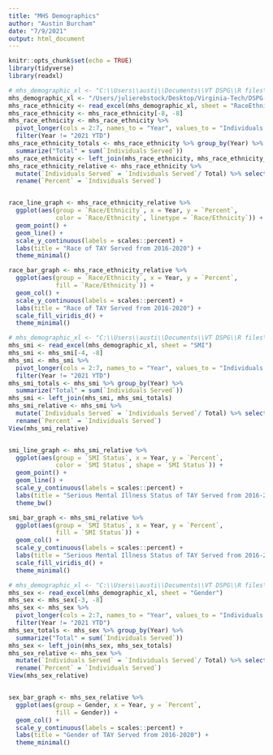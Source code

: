 ```yaml
---
title: "MHS Demographics"
author: "Austin Burcham"
date: "7/9/2021"
output: html_document
---
```


```r
knitr::opts_chunk$set(echo = TRUE)
library(tidyverse)
library(readxl)
```

```r
# mhs_demographic_xl <- "C:\\Users\\austi\\Documents\\VT DSPG\\R files\\2021_DSPG_Loudoun\\Demographic_summaries\\data\\MHS-demographic-info.xlsx"
mhs_demographic_xl <- "/Users/julierebstock/Desktop/Virginia-Tech/DSPG-2021/Loudoun-County/MHS-demographic-info.xlsx"
mhs_race_ethnicity <- read_excel(mhs_demographic_xl, sheet = "RaceEthnicity")
mhs_race_ethnicity <- mhs_race_ethnicity[-8, -8]
mhs_race_ethnicity <- mhs_race_ethnicity %>% 
  pivot_longer(cols = 2:7, names_to = "Year", values_to = "Individuals Served") %>% 
  filter(Year != "2021 YTD")
mhs_race_ethnicity_totals <- mhs_race_ethnicity %>% group_by(Year) %>% 
  summarize("Total" = sum(`Individuals Served`))
mhs_race_ethnicity <- left_join(mhs_race_ethnicity, mhs_race_ethnicity_totals)
mhs_race_ethnicity_relative <- mhs_race_ethnicity %>% 
  mutate(`Individuals Served` = `Individuals Served`/ Total) %>% select(-4) %>% 
  rename(`Percent` = `Individuals Served`)


race_line_graph <- mhs_race_ethnicity_relative %>% 
  ggplot(aes(group = `Race/Ethnicity`, x = Year, y = `Percent`,
             color = `Race/Ethnicity`, linetype = `Race/Ethnicity`)) + 
  geom_point() +
  geom_line() +
  scale_y_continuous(labels = scales::percent) +
  labs(title = "Race of TAY Served from 2016-2020") +
  theme_minimal()

race_bar_graph <- mhs_race_ethnicity_relative %>% 
  ggplot(aes(group = `Race/Ethnicity`, x = Year, y = `Percent`,
             fill = `Race/Ethnicity`)) + 
  geom_col() +
  scale_y_continuous(labels = scales::percent) +
  labs(title = "Race of TAY Served from 2016-2020") +
  scale_fill_viridis_d() +
  theme_minimal()


```

```r
# mhs_demographic_xl <- "C:\\Users\\austi\\Documents\\VT DSPG\\R files\\2021_DSPG_Loudoun\\Demographic_summaries\\data\\MHS-demographic-info.xlsx"
mhs_smi <- read_excel(mhs_demographic_xl, sheet = "SMI")
mhs_smi <- mhs_smi[-4, -8]
mhs_smi <- mhs_smi %>% 
  pivot_longer(cols = 2:7, names_to = "Year", values_to = "Individuals Served") %>% 
  filter(Year != "2021 YTD")
mhs_smi_totals <- mhs_smi %>% group_by(Year) %>% 
  summarize("Total" = sum(`Individuals Served`))
mhs_smi <- left_join(mhs_smi, mhs_smi_totals)
mhs_smi_relative <- mhs_smi %>% 
  mutate(`Individuals Served` = `Individuals Served`/ Total) %>% select(-4) %>% 
  rename(`Percent` = `Individuals Served`)
View(mhs_smi_relative)


smi_line_graph <- mhs_smi_relative %>% 
  ggplot(aes(group = `SMI Status`, x = Year, y = `Percent`,
             color = `SMI Status`, shape = `SMI Status`)) + 
  geom_point() +
  geom_line() +
  scale_y_continuous(labels = scales::percent) +
  labs(title = "Serious Mental Illness Status of TAY Served from 2016-2020.") +
  theme_bw()

smi_bar_graph <- mhs_smi_relative %>% 
  ggplot(aes(group = `SMI Status`, x = Year, y = `Percent`,
             fill = `SMI Status`)) + 
  geom_col() +
  scale_y_continuous(labels = scales::percent) +
  labs(title = "Serious Mental Illness Status of TAY Served from 2016-2020") +
  scale_fill_viridis_d() +
  theme_minimal()


```

```r
# mhs_demographic_xl <- "C:\\Users\\austi\\Documents\\VT DSPG\\R files\\2021_DSPG_Loudoun\\Demographic_summaries\\data\\MHS-demographic-info.xlsx"
mhs_sex <- read_excel(mhs_demographic_xl, sheet = "Gender")
mhs_sex <- mhs_sex[-3, -8]
mhs_sex <- mhs_sex %>% 
  pivot_longer(cols = 2:7, names_to = "Year", values_to = "Individuals Served") %>% 
  filter(Year != "2021 YTD")
mhs_sex_totals <- mhs_sex %>% group_by(Year) %>% 
  summarize("Total" = sum(`Individuals Served`))
mhs_sex <- left_join(mhs_sex, mhs_sex_totals)
mhs_sex_relative <- mhs_sex %>% 
  mutate(`Individuals Served` = `Individuals Served`/ Total) %>% select(-4) %>% 
  rename(`Percent` = `Individuals Served`)
View(mhs_sex_relative)


sex_bar_graph <- mhs_sex_relative %>% 
  ggplot(aes(group = Gender, x = Year, y = `Percent`,
             fill = Gender)) + 
  geom_col() +
  scale_y_continuous(labels = scales::percent) +
  labs(title = "Gender of TAY Served from 2016-2020") +
  theme_minimal()
```











